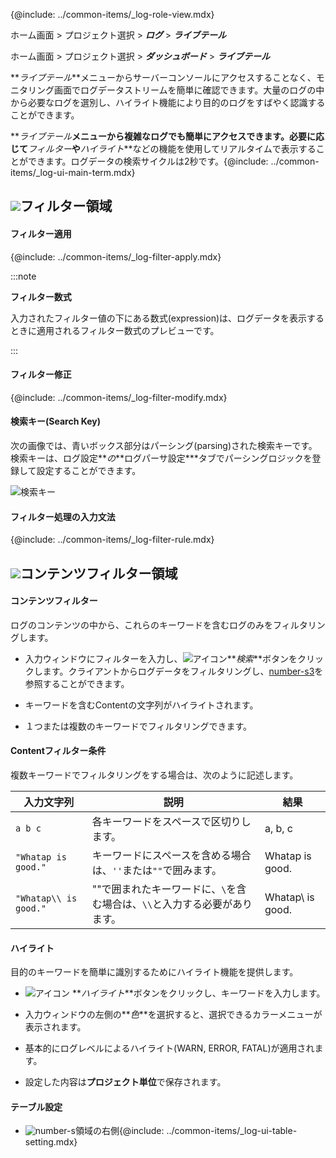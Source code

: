 {@include: ../common-items/_log-role-view.mdx}

<Xclude product='aws-log'>

ホーム画面 > プロジェクト選択 > **_ログ_** > **_ライブテール_**

</Xclude>

<InDoc product='aws-log'>

ホーム画面 > プロジェクト選択 > **_ダッシュボード_** > **_ライブテール_**

</InDoc>

**_ライブテール_**メニューからサーバーコンソールにアクセスすることなく、モニタリング画面でログデータストリームを簡単に確認できます。大量のログの中から必要なログを選別し、ハイライト機能により目的のログをすばやく認識することができます。 

<ImgLang img='log-live-tail.png' desc='ライブテール'/>

**_ライブテール_**メニューから複雑なログでも簡単にアクセスできます。必要に応じて**_フィルター_**や**_ハイライト_**などの機能を使用してリアルタイムで表示することができます。ログデータの検索サイクルは2秒です。{@include: ../common-items/_log-ui-main-term.mdx}

## ![](/img/number-01.png)フィルター領域

#### フィルター適用

{@include: ../common-items/_log-filter-apply.mdx}

:::note

**フィルター数式**

入力されたフィルター値の下にある数式(expression)は、ログデータを表示するときに適用されるフィルター数式のプレビューです。 

:::

#### フィルター修正

{@include: ../common-items/_log-filter-modify.mdx}

#### 検索キー(Search Key)

次の画像では、青いボックス部分はパーシング(parsing)された検索キーです。検索キーは、ログ設定**_の_**ログパーサ設定\*\*\*タブでパーシングロジックを登録して設定することができます。

![検索キー](https://img.whatap.io/media/images/livetail_007_parsed_key.png)

#### フィルター処理の入力文法

{@include: ../common-items/_log-filter-rule.mdx} 

## ![](/img/number-02.png)コンテンツフィルター領域

#### コンテンツフィルター

ログのコンテンツの中から、これらのキーワードを含むログのみをフィルタリングします。 

<ImgLang img='log-lt-contents-filter.png' desc='コンテンツフィルター'/>

-   入力ウィンドウにフィルターを入力し、![アイコン](/img/ic-search.svg)**_検索_**ボタンをクリックします。クライアントからログデータをフィルタリングし、[number-s3](/img/number-03.png)を参照することができます。 

-   キーワードを含むContentの文字列がハイライトされます。

-   １つまたは複数のキーワードでフィルタリングできます。

#### Contentフィルター条件

複数キーワードでフィルタリングをする場合は、次のように記述します。

| 入力文字列                 | 説明                                        | 結果                |
| --------------------- | ----------------------------------------- | ----------------- |
| `a b c`               | 各キーワードをスペースで区切りします。                       | a, b, c           |
| `"Whatap is good."`   | キーワードにスペースを含める場合は、`''`または`""`で囲みます。       | Whatap is good.   |
| `"Whatap\\ is good."` | ""で囲まれたキーワードに、`\`を含む場合は、`\\`と入力する必要があります。 | Whatap\\ is good. |

#### ハイライト

目的のキーワードを簡単に識別するためにハイライト機能を提供します。

<ImgLang img='log-lt-highlight.png' desc='ライブテールハイライト'/>

-   ![アイコン](/img/ic-highlight.svg) **_ハイライト_**ボタンをクリックし、キーワードを入力します。

-   入力ウィンドウの左側の**_色_**を選択すると、選択できるカラーメニューが表示されます。 

-   基本的にログレベルによるハイライト(<span class='logwr'>WARN</span>, <span class='loger'>ERROR</span>, <span class='logft'>FATAL</span>)が適用されます。 

-   設定した内容は**プロジェクト単位**で保存されます。  

#### テーブル設定

-   ![number-s](/img/number-02.png)領域の右側{@include: ../common-items/_log-ui-table-setting.mdx}

<!-- whatap is good~whatap is the best -->
